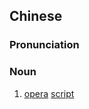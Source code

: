 ==Chinese==
{{zh-forms|s=戏本}}

===Pronunciation===
{{zh-pron
|m=xìběn
|c=hei3 bun2
|mn=qz,xm,zz:hì-pún
|cat=n
}}

===Noun===
{{zh-noun}}

# {{lb|zh|old}} [[opera]] [[script]]